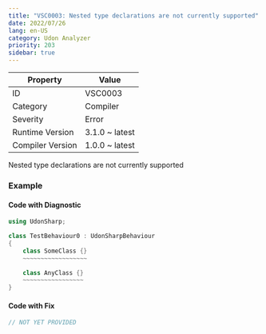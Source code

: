 ```yaml
---
title: "VSC0003: Nested type declarations are not currently supported"
date: 2022/07/26
lang: en-US
category: Udon Analyzer
priority: 203
sidebar: true
---
```


| Property         | Value          |
| ---------------- | -------------- |
| ID               | VSC0003        |
| Category         | Compiler       |
| Severity         | Error          |
| Runtime Version  | 3.1.0 ~ latest |
| Compiler Version | 1.0.0 ~ latest |

Nested type declarations are not currently supported

### Example

#### Code with Diagnostic

```csharp
using UdonSharp;

class TestBehaviour0 : UdonSharpBehaviour
{
    class SomeClass {}
    ~~~~~~~~~~~~~~~~~~

    class AnyClass {}
    ~~~~~~~~~~~~~~~~~
}
```

#### Code with Fix

```csharp
// NOT YET PROVIDED
```
